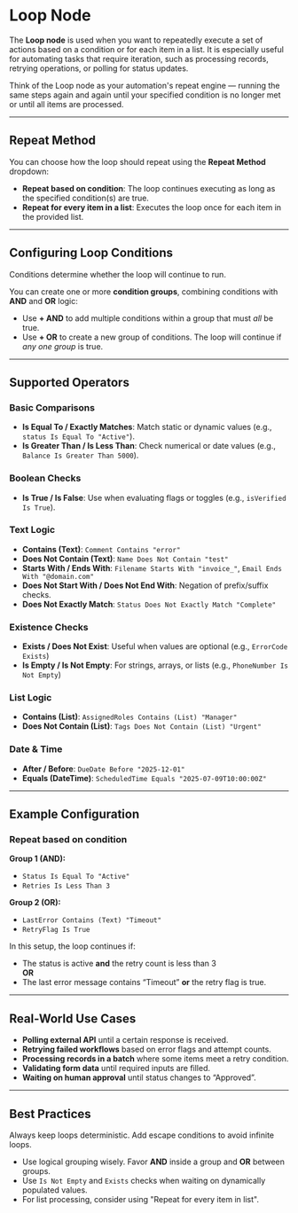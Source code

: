 
# Loop Node

The **Loop node** is used when you want to repeatedly execute a set of actions based on a condition or for each item in a list. It is especially useful for automating tasks that require iteration, such as processing records, retrying operations, or polling for status updates.

Think of the Loop node as your automation's repeat engine — running the same steps again and again until your specified condition is no longer met or until all items are processed.

---

## Repeat Method

You can choose how the loop should repeat using the **Repeat Method** dropdown:

- **Repeat based on condition**: The loop continues executing as long as the specified condition(s) are true.
- **Repeat for every item in a list**: Executes the loop once for each item in the provided list.

---

## Configuring Loop Conditions

Conditions determine whether the loop will continue to run.

You can create one or more **condition groups**, combining conditions with **AND** and **OR** logic:

- Use **+ AND** to add multiple conditions within a group that must *all* be true.
- Use **+ OR** to create a new group of conditions. The loop will continue if *any one group* is true.

---

## Supported Operators

### Basic Comparisons
- **Is Equal To / Exactly Matches**: Match static or dynamic values (e.g., `status Is Equal To "Active"`).
- **Is Greater Than / Is Less Than**: Check numerical or date values (e.g., `Balance Is Greater Than 5000`).

### Boolean Checks
- **Is True / Is False**: Use when evaluating flags or toggles (e.g., `isVerified Is True`).

### Text Logic
- **Contains (Text)**: `Comment Contains "error"`
- **Does Not Contain (Text)**: `Name Does Not Contain "test"`
- **Starts With / Ends With**: `Filename Starts With "invoice_"`, `Email Ends With "@domain.com"`
- **Does Not Start With / Does Not End With**: Negation of prefix/suffix checks.
- **Does Not Exactly Match**: `Status Does Not Exactly Match "Complete"`

### Existence Checks
- **Exists / Does Not Exist**: Useful when values are optional (e.g., `ErrorCode Exists`)
- **Is Empty / Is Not Empty**: For strings, arrays, or lists (e.g., `PhoneNumber Is Not Empty`)

### List Logic
- **Contains (List)**: `AssignedRoles Contains (List) "Manager"`
- **Does Not Contain (List)**: `Tags Does Not Contain (List) "Urgent"`

### Date & Time
- **After / Before**: `DueDate Before "2025-12-01"`
- **Equals (DateTime)**: `ScheduledTime Equals "2025-07-09T10:00:00Z"`

---

## Example Configuration

### Repeat based on condition

**Group 1 (AND):**
- `Status Is Equal To "Active"`
- `Retries Is Less Than 3`

**Group 2 (OR):**
- `LastError Contains (Text) "Timeout"`
- `RetryFlag Is True`

In this setup, the loop continues if:
- The status is active **and** the retry count is less than 3  
**OR**
- The last error message contains “Timeout” **or** the retry flag is true.

---

## Real-World Use Cases

- **Polling external API** until a certain response is received.
- **Retrying failed workflows** based on error flags and attempt counts.
- **Processing records in a batch** where some items meet a retry condition.
- **Validating form data** until required inputs are filled.
- **Waiting on human approval** until status changes to “Approved”.

---

## Best Practices

<Callout emoji="✅">
Always keep loops deterministic. Add escape conditions to avoid infinite loops.
</Callout>

- Use logical grouping wisely. Favor **AND** inside a group and **OR** between groups.
- Use `Is Not Empty` and `Exists` checks when waiting on dynamically populated values.
- For list processing, consider using "Repeat for every item in list".